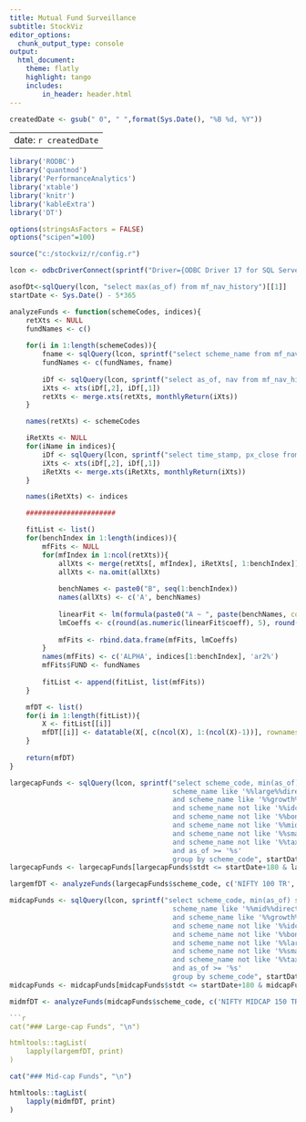 ```yaml
---
title: Mutual Fund Surveillance
subtitle: StockViz
editor_options:
  chunk_output_type: console
output: 
  html_document:
    theme: flatly
    highlight: tango
    includes:
        in_header: header.html
---
```


```r

createdDate <- gsub(" 0", " ",format(Sys.Date(), "%B %d, %Y"))

```

---
date: `r createdDate`
---

```r

library('RODBC')
library('quantmod')
library('PerformanceAnalytics')
library('xtable')
library('knitr')
library('kableExtra')
library('DT')

options(stringsAsFactors = FALSE)
options("scipen"=100)

source("c:/stockviz/r/config.r")

lcon <- odbcDriverConnect(sprintf("Driver={ODBC Driver 17 for SQL Server};Server=%s;Database=%s;Uid=%s;Pwd=%s;", ldbserver, ldbname, ldbuser, ldbpassword), case = "nochange", believeNRows = TRUE)

asofDt<-sqlQuery(lcon, "select max(as_of) from mf_nav_history")[[1]]
startDate <- Sys.Date() - 5*365

analyzeFunds <- function(schemeCodes, indices){
	retXts <- NULL
	fundNames <- c()
	
	for(i in 1:length(schemeCodes)){
		fname <- sqlQuery(lcon, sprintf("select scheme_name from mf_nav_history where scheme_code=%d and as_of='%s'", schemeCodes[i], asofDt))[[1]]
		fundNames <- c(fundNames, fname)
		
		iDf <- sqlQuery(lcon, sprintf("select as_of, nav from mf_nav_history where scheme_code=%d and as_of >= '%s' and as_of <= '%s'", schemeCodes[i], startDate, asofDt))
		iXts <- xts(iDf[,2], iDf[,1])
		retXts <- merge.xts(retXts, monthlyReturn(iXts))
	}

	names(retXts) <- schemeCodes

	iRetXts <- NULL
	for(iName in indices){
		iDf <- sqlQuery(lcon, sprintf("select time_stamp, px_close from BHAV_INDEX where index_name='%s' and time_stamp >= '%s' and time_stamp <= '%s'", iName, startDate, asofDt))
		iXts <- xts(iDf[,2], iDf[,1])
		iRetXts <- merge.xts(iRetXts, monthlyReturn(iXts))
	}

	names(iRetXts) <- indices

	######################

	fitList <- list()
	for(benchIndex in 1:length(indices)){
		mfFits <- NULL
		for(mfIndex in 1:ncol(retXts)){
			allXts <- merge(retXts[, mfIndex], iRetXts[, 1:benchIndex])
			allXts <- na.omit(allXts)
			
			benchNames <- paste0("B", seq(1:benchIndex))
			names(allXts) <- c('A', benchNames)
			
			linearFit <- lm(formula(paste0("A ~ ", paste(benchNames, collapse='+'))), data.frame(allXts))
			lmCoeffs <- c(round(as.numeric(linearFit$coeff), 5), round(100*summary(linearFit)$adj.r.squared, 0))
			
			mfFits <- rbind.data.frame(mfFits, lmCoeffs)
		}
		names(mfFits) <- c('ALPHA', indices[1:benchIndex], 'ar2%')
		mfFits$FUND <- fundNames
		
		fitList <- append(fitList, list(mfFits))
	}

	mfDT <- list()
	for(i in 1:length(fitList)){
		X <- fitList[[i]]
		mfDT[[i]] <- datatable(X[, c(ncol(X), 1:(ncol(X)-1))], rownames = F, class = 'cell-border stripe', filter='none', options = list(dom = 't', pageLength = 30))
	}
	
	return(mfDT)
}

largecapFunds <- sqlQuery(lcon, sprintf("select scheme_code, min(as_of) stdt, max(as_of) ltdt from mf_nav_history where 
										scheme_name like '%%large%%direct%%' 
										and scheme_name like '%%growth%%' 
										and scheme_name not like '%%idcw%%' 
										and scheme_name not like '%%bonus%%' 
										and scheme_name not like '%%mid%%' 
										and scheme_name not like '%%small%%' 
										and scheme_name not like '%%tax%%' 
										and as_of >= '%s' 
										group by scheme_code", startDate))
largecapFunds <- largecapFunds[largecapFunds$stdt <= startDate+180 & largecapFunds$ltdt >= asofDt-5,]

largemfDT <- analyzeFunds(largecapFunds$scheme_code, c('NIFTY 100 TR', 'NIFTY100 QUALITY 30 TR', 'NIFTY500 VALUE 50 TR'))

midcapFunds <- sqlQuery(lcon, sprintf("select scheme_code, min(as_of) stdt, max(as_of) ltdt from mf_nav_history where 
										scheme_name like '%%mid%%direct%%' 
										and scheme_name like '%%growth%%' 
										and scheme_name not like '%%idcw%%' 
										and scheme_name not like '%%bonus%%' 
										and scheme_name not like '%%large%%' 
										and scheme_name not like '%%small%%' 
										and scheme_name not like '%%tax%%' 
										and as_of >= '%s' 
										group by scheme_code", startDate))
midcapFunds <- midcapFunds[midcapFunds$stdt <= startDate+180 & midcapFunds$ltdt >= asofDt-5,]

midmfDT <- analyzeFunds(midcapFunds$scheme_code, c('NIFTY MIDCAP 150 TR', 'NIFTY MIDCAP150 QUALITY 50 TR', 'NIFTY500 VALUE 50 TR'))

```r
cat("### Large-cap Funds", "\n")

htmltools::tagList(
	lapply(largemfDT, print)
)
```

```r
cat("### Mid-cap Funds", "\n")

htmltools::tagList(
	lapply(midmfDT, print)
)
```